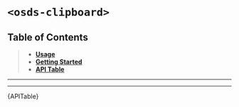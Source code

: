 

<Meta title="UI Components/️Clipboard [atom]/Web Component" />

# `<osds-clipboard>`

## Table of Contents
> - **[Usage](#usage)**
> - **[Getting Started](#getting-started)**
> - **[API Table](#api-table)**

<hr/>
<Usage />
<hr/>
<div id="api-table"><Description>{APITable}</Description></div>
